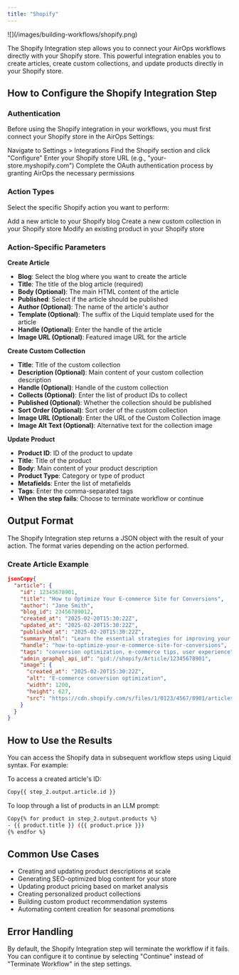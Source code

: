 ```yaml
---
title: "Shopify"
---
```


<Frame>
![](/images/building-workflows/shopify.png)
</Frame>

The Shopify Integration step allows you to connect your AirOps workflows directly with your Shopify store. This powerful integration enables you to create articles, create custom collections, and update products directly in your Shopify store.

## How to Configure the Shopify Integration Step

### Authentication

Before using the Shopify integration in your workflows, you must first connect your Shopify store in the AirOps Settings:

<Steps>
<Step>
	Navigate to <Icon icon="gear" /> Settings > Integrations
</Step>
<Step>
	Find the Shopify section and click "Configure"
</Step>
<Step>
	Enter your Shopify store URL (e.g., "your-store.myshopify.com")
</Step>
<Step>
	Complete the OAuth authentication process by granting AirOps the necessary permissions
</Step>
</Steps>

### Action Types

Select the specific Shopify action you want to perform:

<Steps>
<Step title="Create Article">
Add a new article to your Shopify blog
</Step>
<Step title="Create Custom Collection">
Create a new custom collection in your Shopify store
</Step>
<Step title="Update Product">
Modify an existing product in your Shopify store
</Step>
</Steps>

### Action-Specific Parameters

**Create Article**

- **Blog**: Select the blog where you want to create the article
- **Title**: The title of the blog article (required)
- **Body (Optional)**: The main HTML content of the article
- **Published**: Select if the article should be published
- **Author (Optional)**: The name of the article's author
- **Template (Optional)**: The suffix of the Liquid template used for the article
- **Handle (Optional)**: Enter the handle of the article
- **Image URL (Optional)**: Featured image URL for the article

**Create Custom Collection**

- **Title**: Title of the custom collection
- **Description (Optional)**: Main content of your custom collection description
- **Handle (Optional)**: Handle of the custom collection
- **Collects (Optional)**: Enter the list of product IDs to collect
- **Published (Optional)**: Whether the collection should be published
- **Sort Order (Optional)**: Sort order of the custom collection
- **Image URL (Optional)**: Enter the URL of the Custom Collection image
- **Image Alt Text (Optional)**: Alternative text for the collection image

**Update Product**

- **Product ID**: ID of the product to update
- **Title**: Title of the product
- **Body**: Main content of your product description
- **Product Type**: Category or type of product
- **Metafields**: Enter the list of metafields
- **Tags**: Enter the comma-separated tags
- **When the step fails**: Choose to terminate workflow or continue

## Output Format

The Shopify Integration step returns a JSON object with the result of your action. The format varies depending on the action performed.

### Create Article Example

```json expandable
jsonCopy{
  "article": {
    "id": 12345678901,
    "title": "How to Optimize Your E-commerce Site for Conversions",
    "author": "Jane Smith",
    "blog_id": 23456789012,
    "created_at": "2025-02-20T15:30:22Z",
    "updated_at": "2025-02-20T15:30:22Z",
    "published_at": "2025-02-20T15:30:22Z",
    "summary_html": "Learn the essential strategies for improving your e-commerce conversion rates.",
    "handle": "how-to-optimize-your-e-commerce-site-for-conversions",
    "tags": "conversion optimization, e-commerce tips, user experience",
    "admin_graphql_api_id": "gid://shopify/Article/12345678901",
    "image": {
      "created_at": "2025-02-20T15:30:22Z",
      "alt": "E-commerce conversion optimization",
      "width": 1200,
      "height": 627,
      "src": "https://cdn.shopify.com/s/files/1/0123/4567/8901/articles/ecommerce-conversion.jpg"
    }
  }
}
```

## How to Use the Results

You can access the Shopify data in subsequent workflow steps using Liquid syntax. For example:

To access a created article's ID:

```bash
Copy{{ step_2.output.article.id }}
```

To loop through a list of products in an LLM prompt:

```bash
Copy{% for product in step_2.output.products %}
- {{ product.title }} ({{ product.price }})
{% endfor %}
```

## Common Use Cases

- Creating and updating product descriptions at scale
- Generating SEO-optimized blog content for your store
- Updating product pricing based on market analysis
- Creating personalized product collections
- Building custom product recommendation systems
- Automating content creation for seasonal promotions

## Error Handling

By default, the Shopify Integration step will terminate the workflow if it fails. You can configure it to continue by selecting "Continue" instead of "Terminate Workflow" in the step settings.

